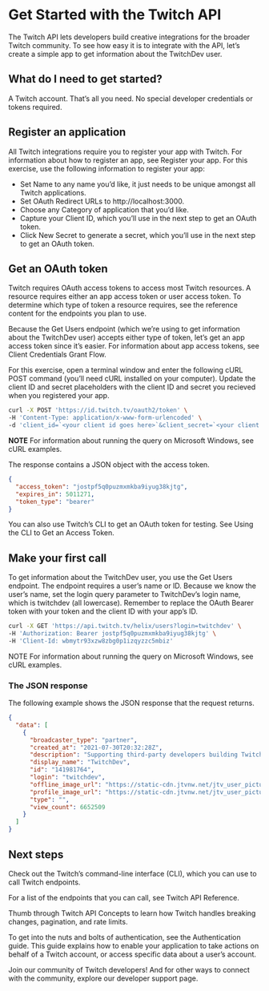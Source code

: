 # Get Started with the Twitch API

The Twitch API lets developers build creative integrations for the broader Twitch community. To see how easy it is to integrate with the API, let’s create a simple app to get information about the TwitchDev user.

## What do I need to get started?

A Twitch account. That’s all you need. No special developer credentials or tokens required.

## Register an application

All Twitch integrations require you to register your app with Twitch. For information about how to register an app, see Register your app. For this exercise, use the following information to register your app:

- Set Name to any name you’d like, it just needs to be unique amongst all Twitch applications.
- Set OAuth Redirect URLs to http://localhost:3000.
- Choose any Category of application that you’d like.
- Capture your Client ID, which you’ll use in the next step to get an OAuth token.
- Click New Secret to generate a secret, which you’ll use in the next step to get an OAuth token.

## Get an OAuth token

Twitch requires OAuth access tokens to access most Twitch resources. A resource requires either an app access token or user access token. To determine which type of token a resource requires, see the reference content for the endpoints you plan to use.

Because the Get Users endpoint (which we’re using to get information about the TwitchDev user) accepts either type of token, let’s get an app access token since it’s easier. For information about app access tokens, see Client Credentials Grant Flow.

For this exercise, open a terminal window and enter the following cURL POST command (you’ll need cURL installed on your computer). Update the client ID and secret placeholders with the client ID and secret you recieved when you registered your app.

```bash
curl -X POST 'https://id.twitch.tv/oauth2/token' \
-H 'Content-Type: application/x-www-form-urlencoded' \
-d 'client_id=`<your client id goes here>`&client_secret=`<your client secret goes here>`&grant_type=client_credentials'
```

**NOTE** For information about running the query on Microsoft Windows, see cURL examples.

The response contains a JSON object with the access token.

```json
{
  "access_token": "jostpf5q0puzmxmkba9iyug38kjtg",
  "expires_in": 5011271,
  "token_type": "bearer"
}
```

You can also use Twitch’s CLI to get an OAuth token for testing. See Using the CLI to Get an Access Token.

## Make your first call

To get information about the TwitchDev user, you use the Get Users endpoint. The endpoint requires a user’s name or ID. Because we know the user’s name, set the login query parameter to TwitchDev’s login name, which is twitchdev (all lowercase). Remember to replace the OAuth Bearer token with your token and the client ID with your app’s ID.

```bash
curl -X GET 'https://api.twitch.tv/helix/users?login=twitchdev' \
-H 'Authorization: Bearer jostpf5q0puzmxmkba9iyug38kjtg' \
-H 'Client-Id: wbmytr93xzw8zbg0p1izqyzzc5mbiz'
```

NOTE For information about running the query on Microsoft Windows, see cURL examples.

### The JSON response

The following example shows the JSON response that the request returns.

```json
{
  "data": [
    {
      "broadcaster_type": "partner",
      "created_at": "2021-07-30T20:32:28Z",
      "description": "Supporting third-party developers building Twitch integrations from chatbots to game integrations.",
      "display_name": "TwitchDev",
      "id": "141981764",
      "login": "twitchdev",
      "offline_image_url": "https://static-cdn.jtvnw.net/jtv_user_pictures/3f13ab61-ec78-4fe6-8481-8682cb3b0ac2-channel_offline_image-1920x1080.png",
      "profile_image_url": "https://static-cdn.jtvnw.net/jtv_user_pictures/8a6381c7-d0c0-4576-b179-38bd5ce1d6af-profile_image-300x300.png",
      "type": "",
      "view_count": 6652509
    }
  ]
}
```

## Next steps

Check out the Twitch’s command-line interface (CLI), which you can use to call Twitch endpoints.

For a list of the endpoints that you can call, see Twitch API Reference.

Thumb through Twitch API Concepts to learn how Twitch handles breaking changes, pagination, and rate limits.

To get into the nuts and bolts of authentication, see the Authentication guide. This guide explains how to enable your application to take actions on behalf of a Twitch account, or access specific data about a user’s account.

Join our community of Twitch developers! And for other ways to connect with the community, explore our developer support page.